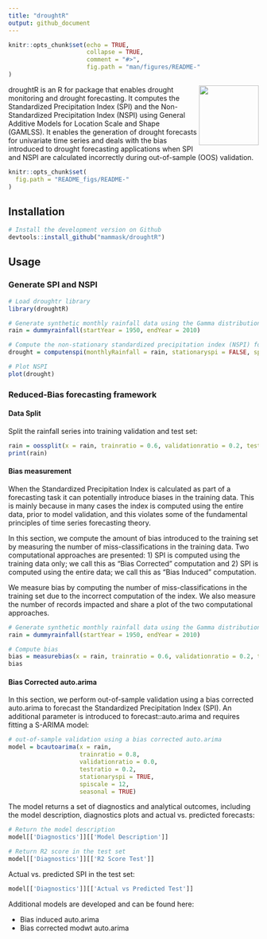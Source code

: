 ```yaml
---
title: "droughtR"
output: github_document
---
```


```r
knitr::opts_chunk$set(echo = TRUE,
                      collapse = TRUE,
                      comment = "#>",
                      fig.path = "man/figures/README-"
)
```

<img src="https://raw.githubusercontent.com/mammask/droughtr/main/man/figures/droughtR.png" align = "right" width = 120/>

droughtR is an R for package that enables drought monitoring and drought forecasting. It computes the Standardized Precipitation Index (SPI) and the Non-Standardized Precipitation Index (NSPI) using General Additive Models for Location Scale and Shape (GAMLSS). It enables the generation of drought forecasts for univariate time series and deals with the bias introduced to drought forecasting applications when SPI and NSPI are calculated incorrectly during out-of-sample (OOS) validation.

```r
knitr::opts_chunk$set(
  fig.path = "README_figs/README-"
)
```

## Installation

```r
# Install the development version on Github
devtools::install_github("mammask/droughtR")
```

## Usage

### Generate SPI and NSPI

```r
# Load droughtr library
library(droughtR)

# Generate synthetic monthly rainfall data using the Gamma distribution
rain = dummyrainfall(startYear = 1950, endYear = 2010)

# Compute the non-stationary standardized precipitation index (NSPI) for scale 12 using GAMLSS
drought = computenspi(monthlyRainfall = rain, stationaryspi = FALSE, spiScale = 12)

# Plot NSPI
plot(drought)
```

### Reduced-Bias forecasting framework

#### Data Split

Split the rainfall series into training validation and test set:

```r
rain = oossplit(x = rain, trainratio = 0.6, validationratio = 0.2, testratio = 0.2)
print(rain)
```

#### Bias measurement

When the Standardized Precipitation Index is calculated as part of a forecasting task it can potentially introduce biases in the training data. This is mainly because in many cases the index is computed using the entire data, prior to model validation, and this violates some of the fundamental principles of time series forecasting theory.

In this section, we compute the amount of bias introduced to the training set by measuring the number of miss-classifications in the training data. Two computational approaches are presented: 1) SPI is computed using the training data only; we call this as "Bias Corrected" computation and 2) SPI is computed using the entire data; we call this as "Bias Induced" computation. 

We measure bias by computing the number of miss-classifications in the training set due to the incorrect computation of the index. We also measure the number of records impacted and share a plot of the two computational approaches.

```r
# Generate synthetic monthly rainfall data using the Gamma distribution
rain = dummyrainfall(startYear = 1950, endYear = 2010)

# Compute bias
bias = measurebias(x = rain, trainratio = 0.6, validationratio = 0.2, testratio = 0.2, stationaryspi = TRUE, spiscale = 12)
bias
```

#### Bias Corrected auto.arima

In this section, we perform out-of-sample validation using a bias corrected auto.arima to forecast the Standardized Precipitation Index (SPI). An additional parameter is introduced to forecast::auto.arima and requires fitting a S-ARIMA model:

```r
# out-of-sample validation using a bias corrected auto.arima
model = bcautoarima(x = rain,
                    trainratio = 0.8,
                    validationratio = 0.0,
                    testratio = 0.2,
                    stationaryspi = TRUE,
                    spiscale = 12,
                    seasonal = TRUE)
```

The model returns a set of diagnostics and analytical outcomes, including the model description, diagnostics plots and actual vs. predicted forecasts:

```r
# Return the model description
model[['Diagnostics']][['Model Description']]

# Return R2 score in the test set
model[['Diagnostics']][['R2 Score Test']]
```

Actual vs. predicted SPI in the test set:

```r
model[['Diagnostics']][['Actual vs Predicted Test']]
```

Additional models are developed and can be found here:

* Bias induced auto.arima
* Bias corrected modwt auto.arima

